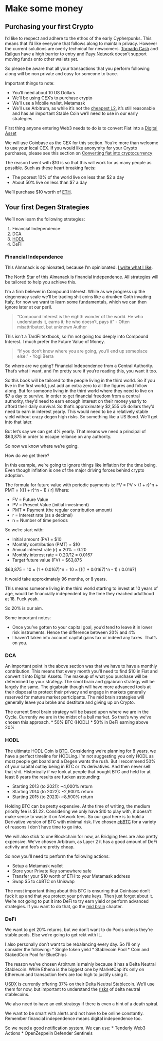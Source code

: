 # Make some money

## Purchasing your first Crypto

I'd like to respect and adhere to the ethos of the early Cypherpunks. This means that I'd like everyone that follows along to maintain privacy. However the current solutions are overly technical for newcomers. [Tornado Cash](../technical/dapps.qmd#tornado-cash) and [Railgun](../technical//dapps.qmd#railgun) have a high barrier to entry and [Payy Network](https://payy.network/) doesn't support moving funds onto other wallets yet.

So please be aware that all your transactions that you perform following along will be non private and easy for someone to trace.

Important things to note:

-   You'll need about 10 US Dollars
-   We'll be using CEX's to purchase crypto
-   We'll use a Mobile wallet, Metamask
-   We'll use Arbitrum, as while it's not the [cheapest L2](https://l2beat.com/scaling/costs), it's still reasonable and has an important Stable Coin we'll need to use in our early strategies.

First thing anyone entering Web3 needs to do is to convert Fiat into a [Digital Asset](../financial/tokens.qmd)

We will use Coinbase as the CEX for this section. You're more than welcome to use your local CEX. If you would like anonymity for your Crypto purchases, please see this section on [Converting fiat into cryptocurrency](../degen/giga.qmd#converting-fiat-into-a-cryptocurrency)

The reason I went with \$10 is so that this will work for as many people as possible. Such as these heart breaking facts:

-   The poorest 10% of the world live on less than \$2 a day
-   About 50% live on less than \$7 a day

We'll purchase \$10 worth of [ETH](../financial/trollip_index.qmd#eth).

## Your first Degen Strategies

We'll now learn the following strategies:

1. Financial Independence
2. DCA
3. [HODL](../essentials/memes.qmd#hodl)
4. DeFi



### Financial Independence
This Almanack is opinionated, because I'm opinionated. [I write what I like](https://en.wikipedia.org/wiki/I_Write_What_I_Like).

The North Star of this Almanack is financial independence. All strategies will be tailored to help you achieve this. 

I'm a firm believer in Compound Interest. While as we progress up the degeneracy scale we'll be trading shit coins like a drunken Goth invading Italy, for now we want to learn some fundamentals, which we can then ignore later at our peril. 

> "Compound Interest is the eighth wonder of the world. He who understands it, earns it; he who doesn't, pays it" - Often misattributed, but unknown Author

This isn't a TardFi textbook, so I'm not going too deeply into Compound Interest. I much prefer the Future Value of Money.

> "If you don't know where you are going, you'll end up someplace else." - Yogi Berra

So where are we going? Financial Independence from a Central Authority. That's what I want, and I'm pretty sure if you're reading this, you want it too. 

So this book will be tailored to the people living in the third world. So if you live in the first world, just add an extra zero to all the figures and follow along. But for someone living in the third world where they need to live on $7 a day to survive. In order to get financial freedom from a central authority, they'd need to earn enough interest on their money yearly to afford their daily survival. So that's approximately $2,555 US dollars they'd need to earn in interest yearly. This would need to be a relatively stable yield without crazy degen high risks. So something like a US Bond. We'll get into that later. 

But let's say we can get 4% yearly. That means we need a principal of $63,875 in order to escape reliance on any authority. 

So now we know where we're going.

How do we get there?

In this example, we're going to ignore things like inflation for the time being. Even though inflation is one of the major driving forces behind crypto adoption. 

The formula for future value with periodic payments is:
FV = PV × (1 + r)^n + PMT × [((1 + r)^n - 1) / r]
Where:

* FV = Future Value
* PV = Present Value (initial investment)
* PMT = Payment (the regular contribution amount)
* r = Interest rate (as a decimal)
* n = Number of time periods

So we're start with:

* Initial amount (PV) = $10
* Monthly contribution (PMT) = $10
* Annual interest rate (r) = 20% = 0.20
* Monthly interest rate = 0.20/12 = 0.0167
* Target future value (FV) = $63,875

$63,875 = 10 × (1 + 0.0167)^n + 10 × [((1 + 0.0167)^n - 1) / 0.0167]

 It would take approximately 96 months, or 8 years.

 This means someone living in the third world starting to invest at 10 years of age, would be financially independent by the time they reached adulthood at 18. Fuck yeah. 

 So 20% is our aim. 

 Some important notes:

 * Once you've gotten to your capital goal, you'd tend to leave it in lower risk instruments. Hence the difference between 20% and 4%
 * I haven't taken into account capital gains tax or indeed any taxes. That's on you.

### DCA
An important point in the above section was that we have to have a monthly contribution. This means that every month you'll need to find $10 in Fiat and convert it into Digital Assets. The makeup of what you purchase will be determined by your strategy. The smol brain and gigabrain strategy will be largely the same. The gigabrain though will have more advanced tools at their disposal to protect their privacy and engage in markets generally reserved for mature market participants. The mid brain strategies will generally leave you broke and destitute and giving up on Crypto. 

The current Smol brain strategy will be based upon where we are in the Cycle. Currently we are in the midst of a bull market. So that's why we've chosen this approach. 
* 50% BTC (HODL)
* 50% in DeFi earning above 20%

### HODL
The ultimate HODL Coin is [BTC](../financial/trollip_index.qmd#btc). Considering we're planning for 8 years, we have a perfect timeline for HODLing. I'm not suggesting you only HODL as most people get board and a Degen wants the rush. But I recommend 50% of your capital outlay being in BTC or it's derivatives. And then never sell that shit. Historically if we look at people that bought BTC and held for at least 8 years the results are fucken astounding:

* Starting 2013 (to 2021): ~4,000% return
* Starting 2014 (to 2022): ~2,900% return
* Starting 2015 (to 2023): ~8,500% return

Holding BTC can be pretty expensive. At the time of writing, the medium priority fee is $1.22. Considering we only have $10 to play with, it doesn't make sense to waste it on Network fees. So our goal here is to hold a Derivative version of BTC with minimal risk. I've chosen [cbBTC](../financial/trollip_index.qmd#cbbtc) for a variety of reasons I don't have time to go into. 

We will also stick to one Blockchain for now, as Bridging fees are also pretty expensive. We've chosen Arbitrum, as Layer 2 it has a good amount of DeFi activity and fee's are pretty cheap.

So now you'll need to perform the following actions: 

* Setup a Metamask wallet 
* Store your Private Key somewhere safe 
* Transfer your $10 worth of ETH to your Metamask address 
* Swap $5 to cbBTC on Uniswap

The most important thing about this BTC is ensuring that Coinbase don't fuck it up and that you protect your private keys. Then just forget about it. We're not going to put it into DeFi to try earn yield or perform advanced strategies. If you want to do that, go the [mid brain](./mid.qmd) chapter. 

### DeFi
We want to get 20% returns, but we don't want to do Pools unless they're stable pools. Else we're going to get rekt with IL. 

I also personally don't want to be rebalancing every day. So I'll only consider the following:
* Single token yield
* Stablecoin Pool
* Coin and StakedCoin Pool for BlueChips


The reason we've chosen Arbitrum is mainly because it has a Delta Neutral Stablecoin. While Ethena is the biggest one by MarketCap it's only on Ethereum and transaction fee's are too high to justify using it. 

[USDX](https://usdx.money/) is currently offering 37% on their Delta Neutral Stablecoin. We'll use them for now, but important to understand the [risks](https://docs.ethena.fi/solution-overview/risks) of delta neutral stablecoins.

We also need to have an exit strategy if there is even a hint of a death spiral. 

We want to be smart with alerts and not have to be online constantly. Remember financial independence means digital independence too.

So we need a good notification system. We can use:
* Tenderly Web3 Actions
* OpenZeppelin Defender Sentinels